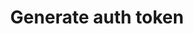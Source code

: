 ---
title: "Generate auth token"
openapi: "GET /v1/auth/token"
description: "Generates an auth token for authenticating your requests"
---